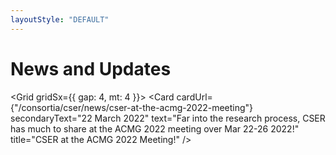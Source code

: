 ```yaml
---
layoutStyle: "DEFAULT"
---
```



<BreadcrumbsCSER lastCrumb="News" />

# News and Updates

<Grid gridSx={{ gap: 4, mt: 4 }}>
  <Card cardUrl={"/consortia/cser/news/cser-at-the-acmg-2022-meeting"} secondaryText="22 March 2022"
        text="Far into the research process, CSER has much to share at the ACMG 2022 meeting over Mar 22-26 2022!"
        title="CSER at the ACMG 2022 Meeting!" />
  <Card secondaryText="18 October 2021"
        text="Come check out a number of high-impact CSER work at the ASHG 2021 Annual Meeting!"
        title="CSER Highlights @ ASHG 2021 Annual Meeting" />
</Grid>
